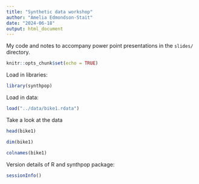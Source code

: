 ```yaml
---
title: "Synthetic data workshop"
author: "Amelia Edmondson-Stait"
date: "2024-06-18"
output: html_document
---
```


My code and notes to accompany power point presentations in the `slides/` directory.


```r
knitr::opts_chunk$set(echo = TRUE)
```

Load in libraries:
```r
library(synthpop)

```

Load in data:
```r
load("../data/bike1.rdata") 
```

Take a look at the data
```r
head(bike1)
```

```r
dim(bike1)
```

```r
colnames(bike1)
```


Version details of R and synthpop package:
```r
sessionInfo()
```


